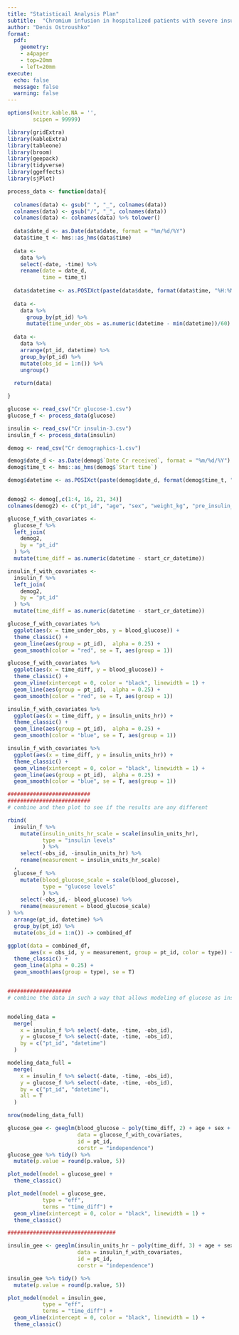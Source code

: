 ```yaml
---
title: "Statisticail Analysis Plan"
subtitle:  "Chromium infusion in hospitalized patients with severe insulin resistance"
author: "Denis Ostroushko"
format: 
  pdf: 
    geometry: 
    - a4paper 
    - top=20mm
    - left=20mm 
execute: 
  echo: false 
  message: false 
  warning: false 
---
```


```r
options(knitr.kable.NA = '', 
        scipen = 99999)

library(gridExtra)
library(kableExtra)
library(tableone)
library(broom)
library(geepack)
library(tidyverse)
library(ggeffects)
library(sjPlot)
```


```r

process_data <- function(data){
  
  colnames(data) <- gsub(" ", "_", colnames(data)) 
  colnames(data) <- gsub("/", "_", colnames(data))
  colnames(data) <- colnames(data) %>% tolower()
  
  data$date_d <- as.Date(data$date, format = "%m/%d/%Y")
  data$time_t <- hms::as_hms(data$time)
  
  data <- 
    data %>% 
    select(-date, -time) %>% 
    rename(date = date_d, 
           time = time_t)
  
  data$datetime <- as.POSIXct(paste(data$date, format(data$time, "%H:%M:%S")), format = "%Y-%m-%d %H:%M:%S")
  
  data <- 
    data %>% 
      group_by(pt_id) %>% 
      mutate(time_under_obs = as.numeric(datetime - min(datetime))/60)
    
  data <- 
    data %>% 
    arrange(pt_id, datetime) %>% 
    group_by(pt_id) %>% 
    mutate(obs_id = 1:n()) %>% 
    ungroup()
  
  return(data)

}

```


```r

glucose <- read_csv("Cr glucose-1.csv") 
glucose_f <- process_data(glucose)

insulin <- read_csv("Cr insulin-3.csv")
insulin_f <- process_data(insulin)

demog <- read_csv("Cr demographics-1.csv")

demog$date_d <- as.Date(demog$`Date Cr received`, format = "%m/%d/%Y")
demog$time_t <- hms::as_hms(demog$`Start time`)

demog$datetime <- as.POSIXct(paste(demog$date_d, format(demog$time_t, "%H:%M:%S")), format = "%Y-%m-%d %H:%M:%S")


demog2 <- demog[,c(1:4, 16, 21, 34)]
colnames(demog2) <- c("pt_id", "age", "sex", "weight_kg", "pre_insulin_use", "steroid", "start_cr_datetime")
```

```r

glucose_f_with_covariates <- 
  glucose_f %>% 
  left_join(
    demog2, 
    by = "pt_id"
  ) %>% 
  mutate(time_diff = as.numeric(datetime - start_cr_datetime))

insulin_f_with_covariates <- 
  insulin_f %>% 
  left_join(
    demog2, 
    by = "pt_id"
  ) %>% 
  mutate(time_diff = as.numeric(datetime - start_cr_datetime))

```

```r

glucose_f_with_covariates %>% 
  ggplot(aes(x = time_under_obs, y = blood_glucose)) + 
  theme_classic() + 
  geom_line(aes(group = pt_id),  alpha = 0.25) + 
  geom_smooth(color = "red", se = T, aes(group = 1))

glucose_f_with_covariates %>% 
  ggplot(aes(x = time_diff, y = blood_glucose)) + 
  theme_classic() + 
  geom_vline(xintercept = 0, color = "black", linewidth = 1) + 
  geom_line(aes(group = pt_id),  alpha = 0.25) + 
  geom_smooth(color = "red", se = T, aes(group = 1)) 
```

```r
insulin_f_with_covariates %>% 
  ggplot(aes(x = time_diff, y = insulin_units_hr)) + 
  theme_classic() + 
  geom_line(aes(group = pt_id),  alpha = 0.25) + 
  geom_smooth(color = "blue", se = T, aes(group = 1))

insulin_f_with_covariates %>% 
  ggplot(aes(x = time_diff, y = insulin_units_hr)) + 
  theme_classic() + 
  geom_vline(xintercept = 0, color = "black", linewidth = 1) + 
  geom_line(aes(group = pt_id),  alpha = 0.25) + 
  geom_smooth(color = "blue", se = T, aes(group = 1)) 
```

```r
##########################
##########################
# combine and then plot to see if the results are any different 

rbind(
  insulin_f %>% 
    mutate(insulin_units_hr_scale = scale(insulin_units_hr), 
           type = "insulin levels"
           ) %>% 
    select(-obs_id, -insulin_units_hr) %>% 
    rename(measurement = insulin_units_hr_scale)
  ,
  glucose_f %>% 
    mutate(blood_glucose_scale = scale(blood_glucose), 
           type = "glucose levels"
           ) %>% 
    select(-obs_id,- blood_glucose) %>% 
    rename(measurement = blood_glucose_scale)
) %>% 
  arrange(pt_id, datetime) %>% 
  group_by(pt_id) %>% 
  mutate(obs_id = 1:n()) -> combined_df

ggplot(data = combined_df, 
       aes(x = obs_id, y = measurement, group = pt_id, color = type)) + 
  theme_classic() + 
  geom_line(alpha = 0.25) + 
  geom_smooth(aes(group = type), se = T)


####################
# combine the data in such a way that allows modeling of glucose as insuling 


modeling_data = 
  merge(
    x = insulin_f %>% select(-date, -time, -obs_id), 
    y = glucose_f %>% select(-date, -time, -obs_id),
    by = c("pt_id", "datetime")
  )

modeling_data_full = 
  merge(
    x = insulin_f %>% select(-date, -time, -obs_id), 
    y = glucose_f %>% select(-date, -time, -obs_id),
    by = c("pt_id", "datetime"), 
    all = T
  )

nrow(modeling_data_full)
```

```r

glucose_gee <- geeglm(blood_glucose ~ poly(time_diff, 2) + age + sex + weight_kg + pre_insulin_use + steroid, 
                      data = glucose_f_with_covariates, 
                      id = pt_id,
                      corstr = "independence")
glucose_gee %>% tidy() %>% 
  mutate(p.value = round(p.value, 5))

plot_model(model = glucose_gee) + 
  theme_classic()

plot_model(model = glucose_gee, 
           type = "eff", 
           terms = "time_diff") + 
  geom_vline(xintercept = 0, color = "black", linewidth = 1) + 
  theme_classic()
```

```r
##################################

insulin_gee <- geeglm(insulin_units_hr ~ poly(time_diff, 3) + age + sex + weight_kg + pre_insulin_use + steroid, 
                      data = insulin_f_with_covariates, 
                      id = pt_id,
                      corstr = "independence")

insulin_gee %>% tidy() %>% 
  mutate(p.value = round(p.value, 5))

plot_model(model = insulin_gee, 
           type = "eff", 
           terms = "time_diff") + 
  geom_vline(xintercept = 0, color = "black", linewidth = 1) + 
  theme_classic()  


```
